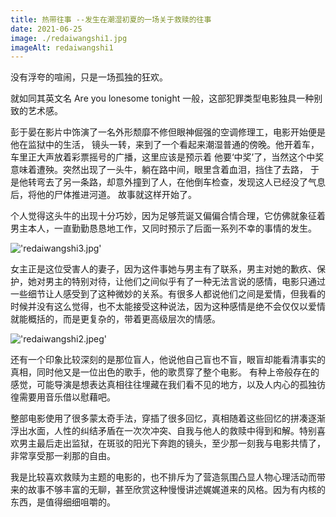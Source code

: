 ```yaml
---
title: 热带往事 --发生在潮湿初夏的一场关于救赎的往事
date: 2021-06-25
image: ./redaiwangshi1.jpg
imageAlt: redaiwangshi1
---
```


没有浮夸的喧闹，只是一场孤独的狂欢。

就如同其英文名 Are you lonesome tonight 一般，这部犯罪类型电影独具一种别致的艺术感。

彭于晏在影片中饰演了一名外形颓靡不修但眼神倔强的空调修理工，电影开始便是他在监狱中的生活，
镜头一转，来到了一个看起来潮湿普通的傍晚。他开着车，车里正大声放着彩票摇号的广播，这里应该是预示着
他要‘中奖’了，当然这个中奖意味着遭殃。突然出现了一头牛，躺在路中间，眼里含着血泪，挡住了去路，
于是他转弯去了另一条路，却意外撞到了人，在他倒车检查，发现这人已经没了气息后，将他的尸体推进河道。
故事就这样开始了。

个人觉得这头牛的出现十分巧妙，因为足够荒诞又偏偏合情合理，它仿佛就象征着男主本人，一直勤勤恳恳地工作，又同时预示了后面一系列不幸的事情的发生。

!['redaiwangshi3.jpg'](./redaiwangshi3.jpg)

女主正是这位受害人的妻子，因为这件事她与男主有了联系，男主对她的歉疚、保护，她对男主的特别对待，让他们之间似乎有了一种无法言说的感情，电影只通过一些细节让人感受到了这种微妙的关系。有很多人都说他们之间是爱情，但我看的时候并没有这么觉得，也不太能接受这种说法，因为这种感情是绝不会仅仅以爱情就能概括的，而是更复杂的，带着更高级层次的情感。

!['redaiwangshi2.jpeg'](./redaiwangshi2.jpeg)

还有一个印象比较深刻的是那位盲人，他说他自己盲也不盲，眼盲却能看清事实的真相，同时他又是一位出色的歌手，他的歌贯穿了整个电影。
有种上帝般存在的感觉，可能导演是想表达真相往往埋藏在我们看不见的地方，以及人内心的孤独彷徨需要用音乐借以慰藉吧。

整部电影使用了很多蒙太奇手法，穿插了很多回忆，真相随着这些回忆的拼凑逐渐浮出水面，人性的纠结矛盾在一次次冲突、自我与他人的救赎中得到和解。特别喜欢男主最后走出监狱，在斑驳的阳光下奔跑的镜头，至少那一刻我与电影共情了，非常享受那一刹那的自由。

我是比较喜欢救赎为主题的电影的，也不排斥为了营造氛围凸显人物心理活动而带来的故事不够丰富的无聊，甚至欣赏这种慢慢讲述娓娓道来的风格。因为有内核的东西，是值得细细咀嚼的。
